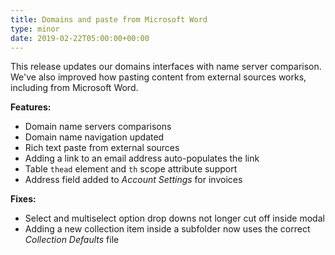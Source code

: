 ```yaml
---
title: Domains and paste from Microsoft Word
type: minor
date: 2019-02-22T05:00:00+00:00
---
```


This release updates our domains interfaces with name server comparison. We've also improved how pasting content from external sources works, including from Microsoft Word.

**Features:**

* Domain name servers comparisons
* Domain name navigation updated
* Rich text paste from external sources
* Adding a link to an email address auto-populates the link
* Table `thead` element and `th` scope attribute support
* Address field added to *Account Settings* for invoices

**Fixes:**

* Select and multiselect option drop downs not longer cut off inside modal
* Adding a new collection item inside a subfolder now uses the correct *Collection Defaults* file